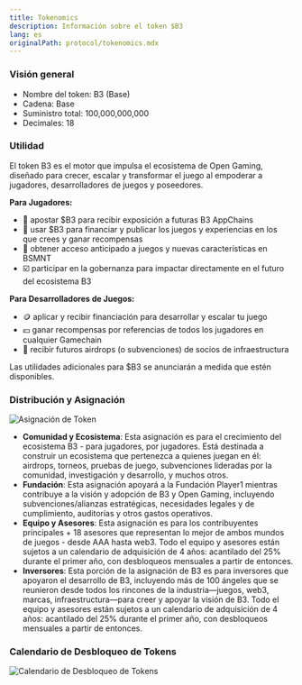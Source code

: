 ```yaml
---
title: Tokenomics
description: Información sobre el token $B3
lang: es
originalPath: protocol/tokenomics.mdx
---
```

### **Visión general**

- Nombre del token: B3 (Base)
- Cadena: Base
- Suministro total: 100,000,000,000
- Decimales: 18

### Utilidad

El token B3 es el motor que impulsa el ecosistema de Open Gaming, diseñado para crecer, escalar y transformar el juego al empoderar a jugadores, desarrolladores de juegos y poseedores.

**Para Jugadores:**

- 🥩 apostar \$B3 para recibir exposición a futuras B3 AppChains
- 🥇 usar \$B3 para financiar y publicar los juegos y experiencias en los que crees y ganar recompensas
- 🎯 obtener acceso anticipado a juegos y nuevas características en BSMNT
- ☑️ participar en la gobernanza para impactar directamente en el futuro del ecosistema B3

**Para Desarrolladores de Juegos:**

- 🪙 aplicar y recibir financiación para desarrollar y escalar tu juego
- 💴 ganar recompensas por referencias de todos los jugadores en cualquier Gamechain
- 🚁 recibir futuros airdrops (o subvenciones) de socios de infraestructura

Las utilidades adicionales para \$B3 se anunciarán a medida que estén disponibles.

### Distribución y Asignación

<img
  src="/images/token-allocation.avif"
  alt="Asignación de Token"
  className="rounded-xl"
/>

- **Comunidad y Ecosistema**: Esta asignación es para el crecimiento del ecosistema B3 - para jugadores, por jugadores. Está destinada a construir un ecosistema que pertenezca a quienes juegan en él: airdrops, torneos, pruebas de juego, subvenciones lideradas por la comunidad, investigación y desarrollo, y muchos otros.
- **Fundación**: Esta asignación apoyará a la Fundación Player1 mientras contribuye a la visión y adopción de B3 y Open Gaming, incluyendo subvenciones/alianzas estratégicas, necesidades legales y de cumplimiento, auditorías y otros gastos operativos.
- **Equipo y Asesores**: Esta asignación es para los contribuyentes principales + 18 asesores que representan lo mejor de ambos mundos de juegos - desde AAA hasta web3. Todo el equipo y asesores están sujetos a un calendario de adquisición de 4 años: acantilado del 25% durante el primer año, con desbloqueos mensuales a partir de entonces.
- **Inversores**: Esta porción de la asignación de B3 es para inversores que apoyaron el desarrollo de B3, incluyendo más de 100 ángeles que se reunieron desde todos los rincones de la industria—juegos, web3, marcas, infraestructura—para creer y apoyar la visión de B3. Todo el equipo y asesores están sujetos a un calendario de adquisición de 4 años: acantilado del 25% durante el primer año, con desbloqueos mensuales a partir de entonces.

### Calendario de Desbloqueo de Tokens

<img
  src="/images/token-unlock-schedule.avif"
  alt="Calendario de Desbloqueo de Tokens"
  className="rounded-xl"
/>
